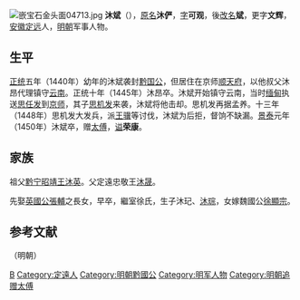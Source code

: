 {{unreferenced|time=2017-05-15T06:26:40+00:00}}
[[File:嵌宝石金头面04713.jpg|thumb]]
'''沐斌'''（{{bd|1397年||1450年||catIdx=M}}），[[原名|原名]]'''沐俨'''，[[表字|字]]'''可观'''，後[[改名|改名]]'''斌'''，更字'''文辉'''，[[安徽|安徽]][[定远|定远]]人，[[明朝|明朝]]军事人物。

==生平==
[[正統_(年號)|正统]]五年（1440年）幼年的沐斌袭封[[明朝黔國公世系圖|黔国公]]，但居住在京师[[顺天府|顺天府]]，以他叔父沐昂代理镇守[[雲南等處承宣布政使司|云南]]。正统十年（1445年）沐昂卒。沐斌开始镇守云南，当时[[缅甸|缅甸]]执送[[思任发|思任发]]到[[京师|京师]]，其子[[思机发|思机发]]来袭，沐斌将他击却。思机发再据孟养。十三年（1448年）思机发大发兵，派[[王骥|王骥]]等讨伐，沐斌为后拒，督饷不缺漏。[[景泰_(年號)|景泰]]元年（1450年）沐斌卒，赠[[太傅|太傅]]，[[谥|谥]]'''荣康'''。

== 家族 ==
祖父[[明朝黔國公世系圖|黔宁昭靖王]][[沐英|沐英]]。父定遠忠敬王[[沐晟|沐晟]]。

先娶[[英國公|英國公]][[張輔_(英國公)|張輔]]之長女，早卒，繼室徐氏，生子沐玘、[[沐琮|沐琮]]，女嫁魏國公[[徐顯宗|徐顯宗]]。

==参考文献==
{{wikisource|明史/卷126}}

{{s-start}}
{{s-reg|other}}（明朝）
{{s-bef|before=父[[沐晟|沐晟]]}}
{{s-ttl|title=[[黔國公|黔國公]]|years=1438年－1450年}}
{{s-aft|after=子[[沐琮|沐琮]]}}
{{s-end}}

{{明朝黔國公}}

{{Authority control}}

{{DEFAULTSORT:}}
[[Category:沐姓|B]]
[[Category:定遠人|Category:定遠人]]
[[Category:明朝黔國公|Category:明朝黔國公]]
[[Category:明军人物|Category:明军人物]]
[[Category:明朝追赠太傅|Category:明朝追赠太傅]]